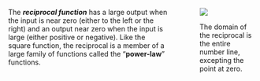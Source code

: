 

:::: {.columns}

::: {.column width="70%"}
The ***reciprocal function*** has a large output when the input is near zero (either to the left or the right) and an output near zero when the input is large (either positive or negative). Like the square function, the reciprocal is a member of a large family of functions called the "**power-law**" functions.
:::


::: {.column width="5%"}
:::

::: {.column width="25%"}
::: {#fig-reciprocal-pb}
![](www/pb-recip-gg.png)

The domain of the reciprocal is the entire number line, excepting the point at zero. 

:::
:::
::::
